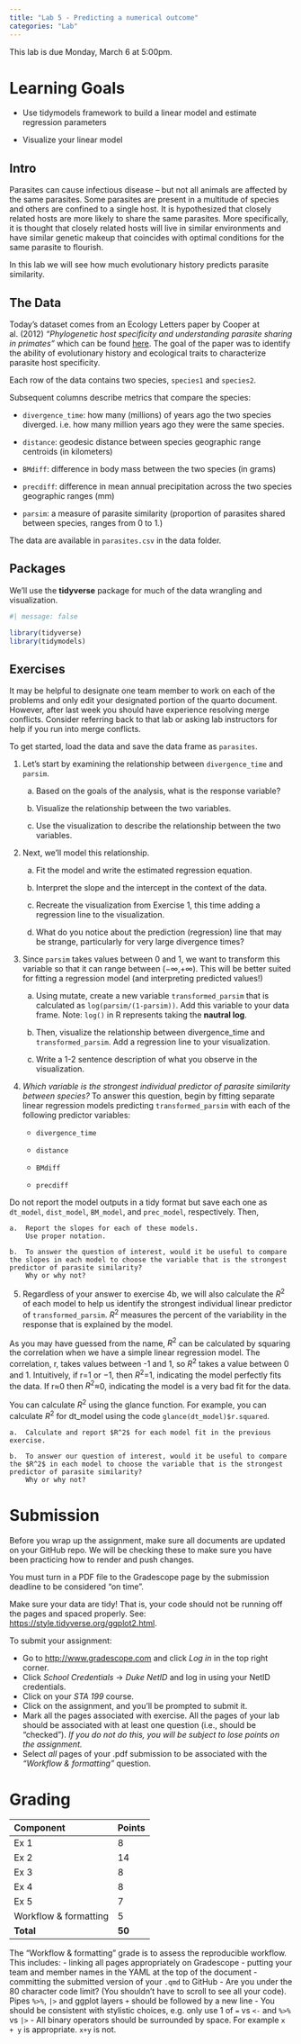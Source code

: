 ```yaml
---
title: "Lab 5 - Predicting a numerical outcome"
categories: "Lab"
---
```


::: callout-important
This lab is due Monday, March 6 at 5:00pm.
:::

# Learning Goals

-   Use tidymodels framework to build a linear model and estimate regression parameters

-   Visualize your linear model

## Intro

Parasites can cause infectious disease -- but not all animals are affected by the same parasites.
Some parasites are present in a multitude of species and others are confined to a single host.
It is hypothesized that closely related hosts are more likely to share the same parasites.
More specifically, it is thought that closely related hosts will live in similar environments and have similar genetic makeup that coincides with optimal conditions for the same parasite to flourish.

In this lab we will see how much evolutionary history predicts parasite similarity.

## The Data

Today's dataset comes from an Ecology Letters paper by Cooper at al. (2012) *"Phylogenetic host specificity and understanding parasite sharing in primates"* which can be found [here](https://onlinelibrary.wiley.com/doi/10.1111/j.1461-0248.2012.01858.x).
The goal of the paper was to identify the ability of evolutionary history and ecological traits to characterize parasite host specificity.

Each row of the data contains two species, `species1` and `species2`.

Subsequent columns describe metrics that compare the species:

-   `divergence_time`: how many (millions) of years ago the two species diverged.
    i.e. how many million years ago they were the same species.

-   `distance`: geodesic distance between species geographic range centroids (in kilometers)

-   `BMdiff`: difference in body mass between the two species (in grams)

-   `precdiff`: difference in mean annual precipitation across the two species geographic ranges (mm)

-   `parsim`: a measure of parasite similarity (proportion of parasites shared between species, ranges from 0 to 1.)

The data are available in `parasites.csv` in the data folder.

## Packages

We'll use the **tidyverse** package for much of the data wrangling and visualization.

```r
#| message: false

library(tidyverse)
library(tidymodels)
```

## Exercises

::: callout-important
It may be helpful to designate one team member to work on each of the problems and only edit your designated portion of the quarto document. However, after last week you should have experience resolving merge conflicts. Consider referring back to that lab or asking lab instructors for help if you run into merge conflicts.
:::

To get started, load the data and save the data frame as `parasites`.

1.  Let's start by examining the relationship between `divergence_time` and `parsim`.
    a.  Based on the goals of the analysis, what is the response variable?

    b.  Visualize the relationship between the two variables.

    c.  Use the visualization to describe the relationship between the two variables.

2.  Next, we'll model this relationship.

    a.  Fit the model and write the estimated regression equation.

    b.  Interpret the slope and the intercept in the context of the data.

    c.  Recreate the visualization from Exercise 1, this time adding a regression line to the visualization.

    d.  What do you notice about the prediction (regression) line that may be strange, particularly for very large divergence times?


3.  Since `parsim` takes values between 0 and 1, we want to transform this variable so that it can range between (−∞,+∞).
    This will be better suited for fitting a regression model (and interpreting predicted values!)

    a.  Using mutate, create a new variable `transformed_parsim` that is calculated as `log(parsim/(1-parsim))`.
        Add this variable to your data frame.
        Note: `log()` in R represents taking the **nautral log**.

    b.  Then, visualize the relationship between divergence_time and `transformed_parsim`.
        Add a regression line to your visualization.

    c.  Write a 1-2 sentence description of what you observe in the visualization.


4.  *Which variable is the strongest individual predictor of parasite similarity between species?* To answer this question, begin by fitting separate linear regression models predicting `transformed_parsim` with each of the following predictor variables:

    -   `divergence_time`

    -   `distance`

    -   `BMdiff`

    -   `precdiff`

Do not report the model outputs in a tidy format but save each one as `dt_model`, `dist_model`, `BM_model`, and `prec_model`, respectively.
Then,

    a.  Report the slopes for each of these models.
        Use proper notation.

    b.  To answer the question of interest, would it be useful to compare the slopes in each model to choose the variable that is the strongest predictor of parasite similarity?
        Why or why not?


5.  Regardless of your answer to exercise 4b, we will also calculate the $R^2$ of each model to help us identify the strongest individual linear predictor of `transformed_parsim`. $R^2$ measures the percent of the variability in the response that is explained by the model.

As you may have guessed from the name, $R^2$ can be calculated by squaring the correlation when we have a simple linear regression model.
The correlation, r, takes values between -1 and 1, so $R^2$ takes a value between 0 and 1.
Intuitively, if r=1 or −1, then $R^2$=1, indicating the model perfectly fits the data.
If r≈0 then $R^2$≈0, indicating the model is a very bad fit for the data.

You can calculate $R^2$ using the glance function.
For example, you can calculate $R^2$ for dt_model using the code `glance(dt_model)$r.squared`.

    a.  Calculate and report $R^2$ for each model fit in the previous exercise.

    b.  To answer our question of interest, would it be useful to compare the $R^2$ in each model to choose the variable that is the strongest predictor of parasite similarity?
        Why or why not?

# Submission

::: callout-warning
Before you wrap up the assignment, make sure all documents are updated on your GitHub repo.
We will be checking these to make sure you have been practicing how to render and push changes.

You must turn in a PDF file to the Gradescope page by the submission deadline to be considered "on time".

Make sure your data are tidy!
That is, your code should not be running off the pages and spaced properly.
See: <https://style.tidyverse.org/ggplot2.html>.
:::

To submit your assignment:

-   Go to <http://www.gradescope.com> and click *Log in* in the top right corner.
-   Click *School Credentials* $\rightarrow$ *Duke NetID* and log in using your NetID credentials.
-   Click on your *STA 199* course.
-   Click on the assignment, and you'll be prompted to submit it.
-   Mark all the pages associated with exercise. All the pages of your lab should be associated with at least one question (i.e., should be "checked"). *If you do not do this, you will be subject to lose points on the assignment.*
-   Select *all* pages of your .pdf submission to be associated with the *"Workflow & formatting"* question.

# Grading

| Component             | Points |
|:----------------------|:-------|
| Ex 1                  | 8      |
| Ex 2                  | 14     |
| Ex 3                  | 8      |
| Ex 4                  | 8      |
| Ex 5                  | 7      |
| Workflow & formatting | 5      |
| **Total**             | **50** |

::: callout-note
The "Workflow & formatting" grade is to assess the reproducible workflow.
This includes: - linking all pages appropriately on Gradescope - putting your team and member names in the YAML at the top of the document - committing the submitted version of your `.qmd` to GitHub - Are you under the 80 character code limit?
(You shouldn't have to scroll to see all your code).
Pipes `%>%`, `|>` and ggplot layers `+` should be followed by a new line - You should be consistent with stylistic choices, e.g. only use 1 of `=` vs `<-` and `%>%` vs `|>` - All binary operators should be surrounded by space.
For example `x + y` is appropriate.
`x+y` is not.
:::
